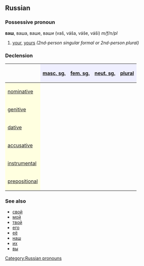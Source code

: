 ==Russian==
[[Category:Russian pronouns]]
===Possessive pronoun===
'''ваш''', ваша, ваше, ваши (vaš, váša, váše, váši) ''m/f/n/pl''

# [[your]], [[yours]] ''(2nd-person singular formal or 2nd-person plural)''

===Declension===
{| border="1" cellpadding="4" cellspacing="0"
!
! style="background-color: #EFEFFF" align="center"|[[masculine|masc. sg.]]
! style="background-color: #EFEFFF" align="center"|[[feminine|fem. sg.]]
! style="background-color: #EFEFFF" align="center"|[[neuter|neut. sg.]]
! style="background-color: #EFEFFF" align="center"|[[plural]]
|-
! style="background-color: #FFFFE0" align="left"|[[nominative case|nominative]]
| align="center"|{{Unicode|ваш}}
| align="center"|{{Unicode|ва́ша}}
| align="center"|{{Unicode|ва́ше}}
| align="center"|{{Unicode|ва́ши}}
|-
! style="background-color: #FFFFE0" align="left"|[[genitive case|genitive]]
| align="center"|{{Unicode|ва́шего}}
| align="center"|{{Unicode|ва́шей}}
| align="center"|{{Unicode|ва́шего}}
| align="center"|{{Unicode|ва́ших}}
|-
! style="background-color: #FFFFE0" align="left"|[[dative case|dative]]
| align="center"|{{Unicode|ва́шему}}
| align="center"|{{Unicode|ва́шей}}
| align="center"|{{Unicode|ва́шему}}
| align="center"|{{Unicode|ва́шим}}
|-
! style="background-color: #FFFFE0" align="left"|[[accusative case|accusative]]
| align="center"|{{Unicode|ваш, ва́шего}}
| align="center"|{{Unicode|ва́шу}}
| align="center"|{{Unicode|ва́ше}}
| align="center"|{{Unicode|ва́ши, ва́ших}}
|-
! style="background-color: #FFFFE0" align="left"|[[instrumental case|instrumental]]
| align="center"|{{Unicode|ва́шим}}
| align="center"|{{Unicode|ва́шей, ва́шею}}
| align="center"|{{Unicode|ва́шим}}
| align="center"|{{Unicode|ва́шими}}
|-
! style="background-color: #FFFFE0" align="left"|[[prepositional case|prepositional]]
| align="center"|{{Unicode|о ва́шем}}
| align="center"|{{Unicode|о ва́шей}}
| align="center"|{{Unicode|о ва́шем}}
| align="center"|{{Unicode|о ва́ших}}
|}

===See also===
*[[свой]]
*[[мой]]
*[[твой]]
*[[его]]
*[[её]]
*[[наш]]
*[[их]]
*[[вы]]